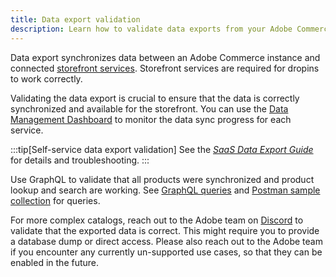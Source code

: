 ```yaml
---
title: Data export validation
description: Learn how to validate data exports from your Adobe Commerce backend to your storefront.
---
```


Data export synchronizes data between an Adobe Commerce instance and connected [storefront services](/discovery/requirements/). Storefront services are required for dropins to work correctly.

Validating the data export is crucial to ensure that the data is correctly synchronized and available for the storefront. You can use the [Data Management Dashboard](https://experienceleague.adobe.com/en/docs/commerce-admin/systems/data-transfer/data-dashboard) to monitor the data sync progress for each service.

:::tip[Self-service data export validation]
See the [_SaaS Data Export Guide_](https://experienceleague.adobe.com/en/docs/commerce-merchant-services/saas-data-export/overview) for details and troubleshooting.
:::

Use GraphQL to validate that all products were synchronized and product lookup and search are working. See [GraphQL queries](https://developer.adobe.com/commerce/services/graphql/catalog-service/products/) and [Postman sample collection](https://github.com/magento/adobe-commerce-catalog-service) for queries. 

For more complex catalogs, reach out to the Adobe team on [Discord](https://discord.com/channels/1131492224371277874/1220042081209421945) to validate that the exported data is correct. This might require you to provide a database dump or direct access. Please also reach out to the Adobe team if you encounter any currently un-supported use cases, so that they can be enabled in the future.